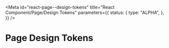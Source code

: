 <!-- @license CC0-1.0 -->


<Meta
  id="react-page--design-tokens"
  title="React Component/Page/Design Tokens"
  parameters={{
    status: {
      type: "ALPHA",
    },
  }}
/>

# Page Design Tokens

<ComponentTokensSection tokens={tokens} definition={tokensDefinition} component="utrecht-page" />
